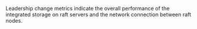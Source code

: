 Leadership change metrics indicate the overall performance of the integrated
storage on raft servers and the network connection between raft nodes.